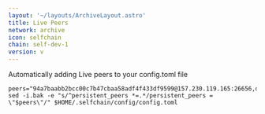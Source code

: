 ```yaml
---
layout: '~/layouts/ArchiveLayout.astro'
title: Live Peers
network: archive
icon: selfchain
chain: self-dev-1
version: v
---
```

Automatically adding Live peers to your config.toml file
```
peers="94a7baabb2bcc00c7b47cbaa58adf4f433df9599@157.230.119.165:26656,d3b5b6ca39c8c62152abbeac4669816166d96831@165.22.24.236:26656,35f478c534e2d58dc2c4acdf3eb22eeb6f23357f@165.232.125.66:26656"
sed -i.bak -e "s/^persistent_peers *=.*/persistent_peers = \"$peers\"/" $HOME/.selfchain/config/config.toml
```
